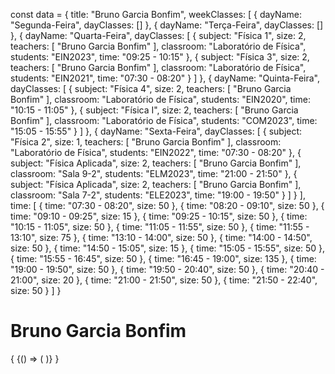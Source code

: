 const data = {
  title: "Bruno Garcia Bonfim",
  weekClasses: [
    {
      dayName: "Segunda-Feira",
      dayClasses: []
    },
    {
      dayName: "Terça-Feira",
      dayClasses: []
    },
    {
      dayName: "Quarta-Feira",
      dayClasses: [
        {
          subject: "Física 1",
          size: 2,
          teachers: [
            "Bruno Garcia Bonfim"
          ],
          classroom: "Laboratório de Física",
          students: "EIN2023",
          time: "09:25 - 10:15"
        },
        {
          subject: "Física 3",
          size: 2,
          teachers: [
            "Bruno Garcia Bonfim"
          ],
          classroom: "Laboratório de Física",
          students: "EIN2021",
          time: "07:30 - 08:20"
        }
      ]
    },
    {
      dayName: "Quinta-Feira",
      dayClasses: [
        {
          subject: "Física 4",
          size: 2,
          teachers: [
            "Bruno Garcia Bonfim"
          ],
          classroom: "Laboratório de Física",
          students: "EIN2020",
          time: "10:15 - 11:05"
        },
        {
          subject: "Física I",
          size: 2,
          teachers: [
            "Bruno Garcia Bonfim"
          ],
          classroom: "Laboratório de Física",
          students: "COM2023",
          time: "15:05 - 15:55"
        }
      ]
    },
    {
      dayName: "Sexta-Feira",
      dayClasses: [
        {
          subject: "Física 2",
          size: 1,
          teachers: [
            "Bruno Garcia Bonfim"
          ],
          classroom: "Laboratório de Física",
          students: "EIN2022",
          time: "07:30 - 08:20"
        },
        {
          subject: "Física Aplicada",
          size: 2,
          teachers: [
            "Bruno Garcia Bonfim"
          ],
          classroom: "Sala 9-2",
          students: "ELM2023",
          time: "21:00 - 21:50"
        },
        {
          subject: "Física Aplicada",
          size: 2,
          teachers: [
            "Bruno Garcia Bonfim"
          ],
          classroom: "Sala 7-2",
          students: "ELE2023",
          time: "19:00 - 19:50"
        }
      ]
    }
  ],
  time: [
    {
      time: "07:30 - 08:20",
      size: 50
    },
    {
      time: "08:20 - 09:10",
      size: 50
    },
    {
      time: "09:10 - 09:25",
      size: 15
    },
    {
      time: "09:25 - 10:15",
      size: 50
    },
    {
      time: "10:15 - 11:05",
      size: 50
    },
    {
      time: "11:05 - 11:55",
      size: 50
    },
    {
      time: "11:55 - 13:10",
      size: 75
    },
    {
      time: "13:10 - 14:00",
      size: 50
    },
    {
      time: "14:00 - 14:50",
      size: 50
    },
    {
      time: "14:50 - 15:05",
      size: 15
    },
    {
      time: "15:05 - 15:55",
      size: 50
    },
    {
      time: "15:55 - 16:45",
      size: 50
    },
    {
      time: "16:45 - 19:00",
      size: 135
    },
    {
      time: "19:00 - 19:50",
      size: 50
    },
    {
      time: "19:50 - 20:40",
      size: 50
    },
    {
      time: "20:40 - 21:00",
      size: 20
    },
    {
      time: "21:00 - 21:50",
      size: 50
    },
    {
      time: "21:50 - 22:40",
      size: 50
    }
  ]
}

# Bruno Garcia Bonfim

<div>
  {
    <BrowserOnly>
      {() => (
        <Grid
          title={data.title}
          weekClasses={data.weekClasses}
          time={data.time}
        />
      )}
    </BrowserOnly>
  }
</div>
